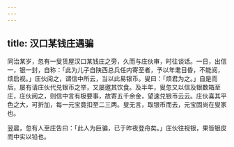 ```yaml
---
---
---
```

title: 汉口某钱庄遇骗
---



同治某岁，忽有一叟赁屋汉口某钱庄之旁，久而与庄伙审，时往谈话。一日，出信一，银一封，自称：「此为儿子自陕西总兵任内寄至者，予以年耄目昏，不能阅，烦启视。」庄伙阅之，谓信中所云，当以此易银币。叟曰：「烦君为之。」自是而后，屡有请庄伙代兑银币之举，又屡邀其饮食。及半年，叟忽又以信及银数箱至庄，庄伙阅之，则信中言有极要事，故寄五千余金，望速兑银币云云。庄伙喜其平色之大，可折加，每一元宝竟扣至二三两。叟无言，取银币而去，元宝固尚在叟家也。

翌晨，忽有人至庄告曰：「此人为巨骗，已于昨夜登舟矣。」庄伙往视银，果皆银皮而中实以铅也。